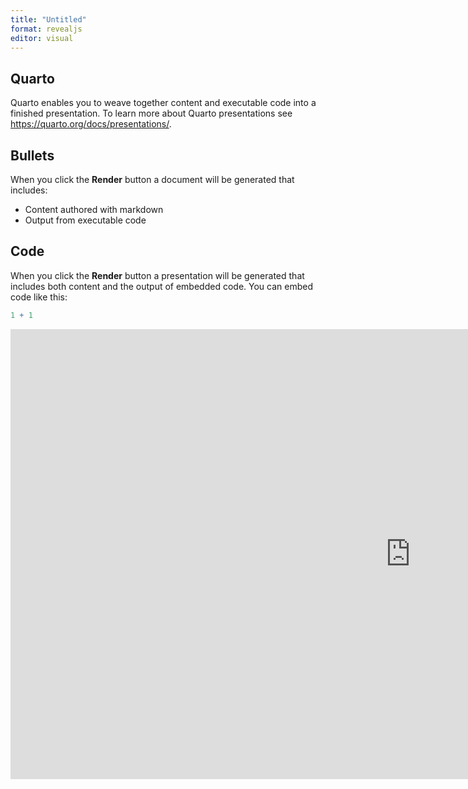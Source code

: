 ---
title: "Untitled"
format: revealjs
editor: visual
---

## Quarto

Quarto enables you to weave together content and executable code into a finished presentation. To learn more about Quarto presentations see <https://quarto.org/docs/presentations/>.

## Bullets

When you click the **Render** button a document will be generated that includes:

-   Content authored with markdown
-   Output from executable code

## Code

When you click the **Render** button a presentation will be generated that includes both content and the output of embedded code. You can embed code like this:

```{r}
1 + 1
```

<iframe width="1280" height="720" src="https://103.238.162.29:10002/webdav/sammo3182/video/intro_challenge.mp4 
" title="intro_challenge" frameborder="0" allow="accelerometer; autoplay; clipboard-write; encrypted-media; gyroscope; picture-in-picture; web-share" allowfullscreen></iframe>
